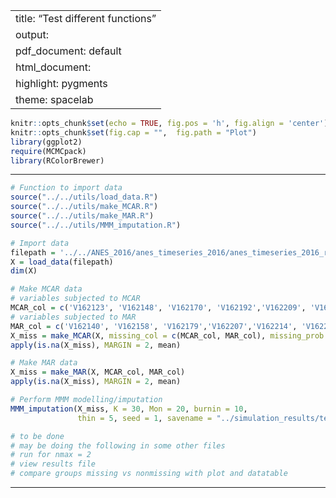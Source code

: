 
---
title: "Test different functions"
output:
  pdf_document: default
  html_document:
    highlight: pygments
    theme: spacelab
---

```r
knitr::opts_chunk$set(echo = TRUE, fig.pos = 'h', fig.align = 'center')
knitr::opts_chunk$set(fig.cap = "",  fig.path = "Plot")
library(ggplot2)
require(MCMCpack)
library(RColorBrewer)
```

* * *

```r
# Function to import data
source("../../utils/load_data.R")
source("../../utils/make_MCAR.R")
source("../../utils/make_MAR.R")
source("../../utils/MMM_imputation.R")
```

```r
# Import data
filepath = '../../ANES_2016/anes_timeseries_2016/anes_timeseries_2016_rawdata.txt'
X = load_data(filepath)
dim(X)
```

```r
# Make MCAR data
# variables subjected to MCAR
MCAR_col = c('V162123', 'V162148', 'V162170', 'V162192','V162209', 'V162246')
# variables subjected to MAR
MAR_col = c('V162140', 'V162158', 'V162179','V162207','V162214', 'V162269')
X_miss = make_MCAR(X, missing_col = c(MCAR_col, MAR_col), missing_prob = 0.3)
apply(is.na(X_miss), MARGIN = 2, mean)
```

```r
# Make MAR data
X_miss = make_MAR(X, MCAR_col, MAR_col)
apply(is.na(X_miss), MARGIN = 2, mean)
```

```r
# Perform MMM modelling/imputation
MMM_imputation(X_miss, K = 30, Mon = 20, burnin = 10, 
               thin = 5, seed = 1, savename = "../simulation_results/test.RData")
```

```r
# to be done
# may be doing the following in some other files
# run for nmax = 2
# view results file
# compare groups missing vs nonmissing with plot and datatable
```

* * *



